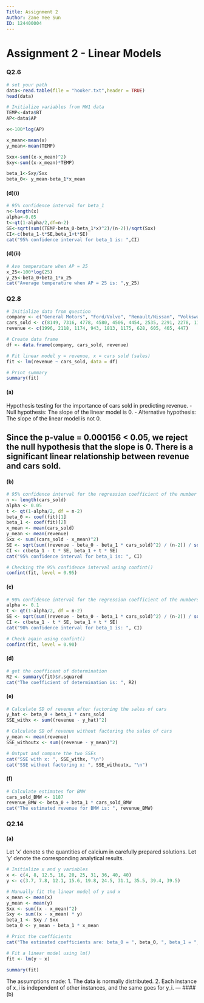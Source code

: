 ```yaml
---
Title: Assignment 2
Author: Zane Yee Sun 
ID: 124400004
---
```

# Assignment 2 - Linear Models
### Q2.6 
```r
# set your path
data<-read.table(file = "hooker.txt",header = TRUE)
head(data)
```
```r
# Initialize variables from HW1 data
TEMP<-data$BT
AP<-data$AP

x<-100*log(AP)

x_mean<-mean(x)
y_mean<-mean(TEMP)

Sxx<-sum((x-x_mean)^2)
Sxy<-sum((x-x_mean)*TEMP)

beta_1<-Sxy/Sxx
beta_0<- y_mean-beta_1*x_mean
```
#### (d)(i)
```r
# 95% confidence interval for beta_1
n<-length(x)
alpha<-0.05
t<-qt(1-alpha/2,df=n-2)
SE<-sqrt(sum((TEMP-beta_0-beta_1*x)^2)/(n-2))/sqrt(Sxx)
CI<-c(beta_1-t*SE,beta_1+t*SE)
cat("95% confidence interval for beta_1 is: ",CI)
```
#### (d)(ii)
```r
# Ave temperature when AP = 25
x_25<-100*log(25)
y_25<-beta_0+beta_1*x_25
cat("Average temperature when AP = 25 is: ",y_25)
```
### Q2.8
```r
# Initialize data from question
company <- c("General Motors", "Ford/Volvo", "Renault/Nissan", "Volkswagen", "DaimlerChrysler", "Toyota", "Fiat", "Honda", "PSA", "BMW")
cars_sold <- c(8149, 7316, 4778, 4580, 4506, 4454, 2535, 2291, 2278, 1187)
revenue <- c(1996, 2118, 1174, 943, 1813, 1175, 628, 605, 465, 447)

# Create data frame
df <- data.frame(company, cars_sold, revenue)

# Fit linear model y = revenue, x = cars sold (sales)
fit <- lm(revenue ~ cars_sold, data = df)

# Print summary
summary(fit)
```
#### (a)
Hypothesis testing for the importance of cars sold in predicting revenue.
- Null hypothesis: The slope of the linear model is 0.
- Alternative hypothesis: The slope of the linear model is not 0.

Since the p-value = 0.000156 < 0.05, we reject the null hypothesis that the slope is 0. There is a significant linear relationship between revenue and cars sold.
---
#### (b)
```r
# 95% confidence interval for the regression coefficient of the number of cars sold
n <- length(cars_sold)
alpha <- 0.05
t <- qt(1-alpha/2, df = n-2)
beta_0 <- coef(fit)[1]
beta_1 <- coef(fit)[2]
x_mean <- mean(cars_sold)
y_mean <- mean(revenue)
Sxx <- sum((cars_sold - x_mean)^2)
SE <- sqrt(sum((revenue - beta_0 - beta_1 * cars_sold)^2) / (n-2)) / sqrt(Sxx)
CI <- c(beta_1 - t * SE, beta_1 + t * SE)
cat("95% confidence interval for beta_1 is: ", CI)
```
```r
# Checking the 95% confidence interval using confint()
confint(fit, level = 0.95)
```
#### (c)
```r
# 90% confidence interval for the regression coefficient of the numbers of cars sold
alpha <- 0.1
t <- qt(1-alpha/2, df = n-2)
SE <- sqrt(sum((revenue - beta_0 - beta_1 * cars_sold)^2) / (n-2)) / sqrt(Sxx)
CI <- c(beta_1 - t * SE, beta_1 + t * SE)
cat("90% confidence interval for beta_1 is: ", CI)
```
```r
# Check again using confint()
confint(fit, level = 0.90)
```
#### (d)
```r
# get the coefficent of determination
R2 <- summary(fit)$r.squared
cat("The coefficient of determination is: ", R2)
```
#### (e)
```r
# Calculate SD of revenue after factoring the sales of cars
y_hat <- beta_0 + beta_1 * cars_sold
SSE_withx <- sum((revenue - y_hat)^2)

# Calculate SD of revenue without factoring the sales of cars
y_mean <- mean(revenue)
SSE_withoutx <- sum((revenue - y_mean)^2)

# Output and compare the two SSEs
cat("SSE with x: ", SSE_withx, "\n")
cat("SSE without factoring x: ", SSE_withoutx, "\n")
```
#### (f)
```r
# Calculate estimates for BMW
cars_sold_BMW <- 1187
revenue_BMW <- beta_0 + beta_1 * cars_sold_BMW
cat("The estimated revenue for BMW is: ", revenue_BMW)
```
### Q2.14

#### (a)
Let 'x' denote s the quantities of calcium in carefully prepared solutions.
Let 'y' denote the corresponding analytical results.
```r
# Initialize x and y variables
x <- c(4, 8, 12.5, 16, 20, 25, 31, 36, 40, 40)
y <- c(3.7, 7.8, 12.1, 15.6, 19.8, 24.5, 31.1, 35.5, 39.4, 39.5)

# Manually fit the linear model of y and x
x_mean <- mean(x)
y_mean <- mean(y)
Sxx <- sum((x - x_mean)^2)
Sxy <- sum((x - x_mean) * y)
beta_1 <- Sxy / Sxx
beta_0 <- y_mean - beta_1 * x_mean

# Print the coefficients
cat("The estimated coefficients are: beta_0 = ", beta_0, ", beta_1 = ", beta_1, "\n")
```
```r
# Fit a linear model using lm()
fit <- lm(y ~ x)

summary(fit)
```
The assumptions made:
1. The data is normally distributed.
2. Each instance of x_i is independent of other instances, and the same goes for y_i.
---
#### (b)



